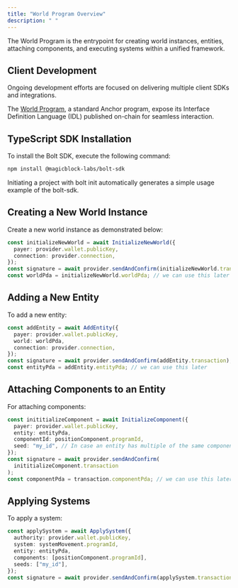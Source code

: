 ```yaml
---
title: "World Program Overview"
description: " "
---
```


The World Program is the entrypoint for creating world instances, entities, attaching components, and executing systems within a unified framework.

## Client Development

Ongoing development efforts are focused on delivering multiple client SDKs and integrations.

The [World Program](https://explorer.solana.com/address/WorLD15A7CrDwLcLy4fRqtaTb9fbd8o8iqiEMUDse2n/anchor-program?cluster=devnet), a standard Anchor program, expose its Interface Definition Language (IDL) published on-chain for seamless interaction.

## TypeScript SDK Installation

To install the Bolt SDK, execute the following command:

```bash
npm install @magicblock-labs/bolt-sdk
```

Initiating a project with bolt init automatically generates a simple usage example of the bolt-sdk.

## Creating a New World Instance

Create a new world instance as demonstrated below:

```typescript
const initializeNewWorld = await InitializeNewWorld({
  payer: provider.wallet.publicKey,
  connection: provider.connection,
});
const signature = await provider.sendAndConfirm(initializeNewWorld.transaction);
const worldPda = initializeNewWorld.worldPda; // we can use this later
```

## Adding a New Entity

To add a new entity:

```typescript
const addEntity = await AddEntity({
  payer: provider.wallet.publicKey,
  world: worldPda,
  connection: provider.connection,
});
const signature = await provider.sendAndConfirm(addEntity.transaction);
const entityPda = addEntity.entityPda; // we can use this later
```

## Attaching Components to an Entity

For attaching components:

```typescript
const inititializeComponent = await InitializeComponent({
  payer: provider.wallet.publicKey,
  entity: entityPda,
  componentId: positionComponent.programId,
  seed: "my_id", // In case an entity has multiple of the same component, we differenciate
});
const signature = await provider.sendAndConfirm(
  inititializeComponent.transaction
);
const componentPda = transaction.componentPda; // we can use this later
```

## Applying Systems

To apply a system:

```typescript
const applySystem = await ApplySystem({
  authority: provider.wallet.publicKey,
  system: systemMovement.programId,
  entity: entityPda,
  components: [positionComponent.programId],
  seeds: ["my_id"],
});
const signature = await provider.sendAndConfirm(applySystem.transaction);
```
